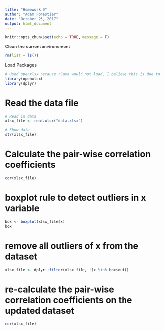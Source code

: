 ```yaml
---
title: "Homework 9"
author: "Adam Forestier"
date: "October 23, 2017"
output: html_document
---
```


```r
knitr::opts_chunk$set(echo = TRUE, message = F)
```

Clean the current environement
```r
rm(list = ls())
```

Load Packages
```r
# Used openxlsx because rJava would not load, I believe this is due to an update because I do have Java on my pc
library(openxlsx)
library(dplyr)
```
# Read the data file
```r
# Read in data
xlsx_file <- read.xlsx("data.xlsx")

# Show data
str(xlsx_file)
```

# Calculate the pair-wise correlation coefficients
```r
cor(xlsx_file)
```
# boxplot rule to detect outliers in x variable
```r
box <- boxplot(xlsx_file$x)
box
```
# remove all outliers of x from the dataset
```r
xlsx_file <- dplyr::filter(xlsx_file, !(x %in% box$out))
```
# re-calculate the pair-wise correlation coefficients on the updated dataset
```r
cor(xlsx_file)
```
